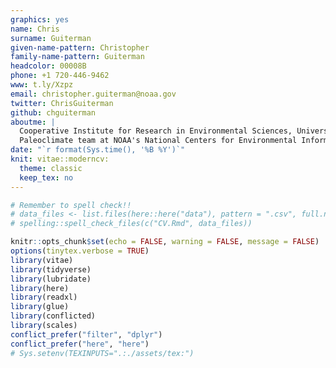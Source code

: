 ```yaml
---
graphics: yes
name: Chris
surname: Guiterman
given-name-pattern: Christopher
family-name-pattern: Guiterman
headcolor: 00008B
phone: +1 720-446-9462
www: t.ly/Xzpz
email: christopher.guiterman@noaa.gov
twitter: ChrisGuiterman
github: chguiterman
aboutme: |
  Cooperative Institute for Research in Environmental Sciences, University of Colorado at Boulder and the
  Paleoclimate team at NOAA's National Centers for Environmental Information
date: "`r format(Sys.time(), '%B %Y')`"
knit: vitae::moderncv:
  theme: classic
  keep_tex: no
---
```



```r
# Remember to spell check!!
# data_files <- list.files(here::here("data"), pattern = ".csv", full.names = TRUE)
# spelling::spell_check_files(c("CV.Rmd", data_files))
```

```r
knitr::opts_chunk$set(echo = FALSE, warning = FALSE, message = FALSE)
options(tinytex.verbose = TRUE)
library(vitae)
library(tidyverse)
library(lubridate)
library(here)
library(readxl)
library(glue)
library(conflicted)
library(scales)
conflict_prefer("filter", "dplyr")
conflict_prefer("here", "here")
# Sys.setenv(TEXINPUTS=".:./assets/tex:")
```
